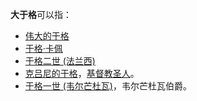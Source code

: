 '''大于格'''可以指：
*[[伟大的于格|伟大的于格]]
*[[于格·卡佩|于格·卡佩]]
*[[于格二世_(法兰西)|于格二世 (法兰西)]]
*[[克吕尼的于格|克吕尼的于格]]，[[基督教圣人|基督教圣人]]。
*[[于格一世_(韦尔芒杜瓦)|于格一世 (韦尔芒杜瓦)]]，韦尔芒杜瓦伯爵。

{{Disambig|Augustine|Cat=三字人名譯名消歧義}}